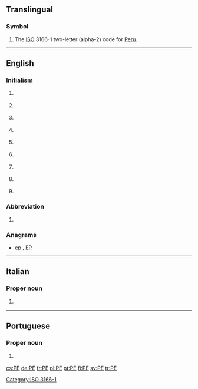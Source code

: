 {{also|Appendix:Variations of "pe"}}
==Translingual==

===Symbol===
{{head|mul|symbol}}

# The [[ISO]] 3166-1 two-letter (alpha-2) code for [[Peru]].

[[Category:ISO 3166-1]]
----

==English==

===Initialism===
{{rfc-header|Initialism}}
{{en-initialism}}

# {{context|business|lang=en}} {{initialism of|[[professional|Professional]] [[engineer|Engineer]]|lang=en}}
# {{context|education|lang=en}} {{initialism of|physical education|lang=en}}
# {{context|education|lang=en}} {{initialism of|preliminary examination|Preliminary Examination|lang=en}}
# {{context|geography|lang=en}} {{initialism of|Prince Edward Island|lang=en}} {{gloss|A Canadian province}}
# {{context|organic compounds|lang=en}} {{initialism of|polyethylene|lang=en}}
# {{context|pathology|lang=en}} {{initialism of|pulmonary embolism|lang=en}}
# {{context|software|lang=en}} {{initialism of|portable executable|Portable Executable|lang=en}}
# {{context|software|lang=en}} {{initialism of|[[portable|Portable]] [[edition|Edition]]|lang=en}} {{gloss|usually used for a software version}}
# {{context|software|lang=en}} {{initialism of|Windows Preinstallation Environment|Preinstallation Environment|lang=en}}

===Abbreviation===
{{rfc-header|Abbreviation}}
{{en-abbr}}

# {{context|geography|lang=en}} {{abbreviation of|Pernambuco|lang=en}} {{gloss|This is a state of [[Brazil]]}}

===Anagrams===
* [[ep#English|ep]] , [[EP#English|EP]]

----

==Italian==

===Proper noun===
{{it-proper noun}}

# {{abbreviation of|Pescara|lang=it}} {{gloss|city in Abruzzo}}

----

==Portuguese==

===Proper noun===
{{pt-proper noun|m}}

# {{abbreviation of|Pernambuco|lang=pt}} {{gloss|Brazilian state}}

[[cs:PE]]
[[de:PE]]
[[fr:PE]]
[[pl:PE]]
[[pt:PE]]
[[fi:PE]]
[[sv:PE]]
[[tr:PE]]